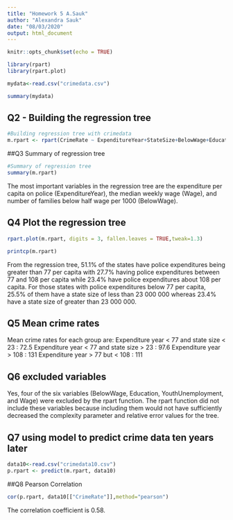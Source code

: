 ```yaml
---
title: "Homework 5 A.Sauk"
author: "Alexandra Sauk"
date: "08/03/2020"
output: html_document
---
```


```r
knitr::opts_chunk$set(echo = TRUE)

library(rpart)
library(rpart.plot)

mydata<-read.csv("crimedata.csv")

summary(mydata)
```

## Q2 - Building the regression tree
```r
#Building regression tree with crimedata
m.rpart <- rpart(CrimeRate ~ ExpenditureYear+StateSize+BelowWage+Education+YouthUnemployment+Wage, data = mydata) 

```

##Q3 Summary of regression tree

```r
#Summary of regression tree
summary(m.rpart)
```

The most important variables in the regression tree are the expenditure per capita on police (ExpenditureYear), the median weekly wage (Wage), and number of families below half wage per 1000 (BelowWage).

## Q4 Plot the regression tree
```r
rpart.plot(m.rpart, digits = 3, fallen.leaves = TRUE,tweak=1.3)

printcp(m.rpart)
```

From the regression tree, 51.1% of the states have police expenditures being greater than 77 per capita with 27.7% having police expenditures between 77 and 108 per capita while 23.4% have police expenditures about 108 per capita. For those states with police expenditures below 77 per capita, 25.5% of them have a state size of less than 23 000 000 whereas 23.4% have a state size of greater than 23 000 000.

## Q5 Mean crime rates

Mean crime rates for each group are:
Expenditure year < 77 and state size < 23 : 72.5
Expenditure year < 77 and state size > 23 : 97.6
Expenditure year > 108 : 131
Expenditure year > 77 but < 108 : 111

## Q6 excluded variables

Yes, four of the six variables (BelowWage, Education, YouthUnemployment, and Wage) were excluded by the rpart function. The rpart function did not include these variables because including them would not have sufficiently decreased the complexity parameter and relative error values for the tree.

## Q7 using model to predict crime data ten years later

```r
data10<-read.csv("crimedata10.csv")
p.rpart <- predict(m.rpart, data10)
```

##Q8 Pearson Correlation

```r
cor(p.rpart, data10[["CrimeRate"]],method="pearson")
```

The correlation coefficient is 0.58. 




